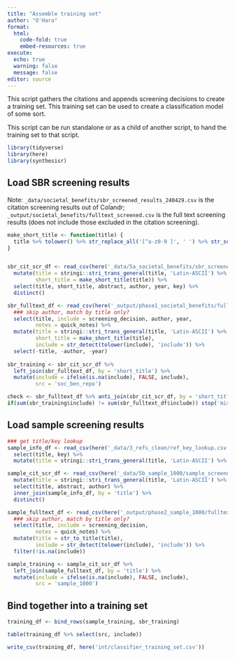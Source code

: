 ```yaml
---
title: "Assemble training set"
author: "O'Hara"
format: 
  html:
    code-fold: true
    embed-resources: true
execute:
  echo: true
  warning: false
  message: false
editor: source
---
```


This script gathers the citations and appends screening decisions to create a training set.  This training set can be used to create a classification model of some sort.

This script can be run standalone or as a child of another script, to hand the training set to that script.

```r
library(tidyverse)
library(here)
library(synthesisr)
```


## Load SBR screening results

Note: `_data/societal_benefits/sbr_screened_results_240429.csv` is the citation screening results out of Colandr; `_output/societal_benefits/fulltext_screened.csv` is the full text screening results (does not include those excluded in the citation screening).

```r
make_short_title <- function(title) {
  title %>% tolower() %>% str_replace_all('[^a-z0-9 ]', ' ') %>% str_squish() %>% str_sub(1, 40)
}


sbr_cit_scr_df <- read_csv(here('_data/5a_societal_benefits/sbr_screened_results_240429.csv')) %>%
  mutate(title = stringi::stri_trans_general(title, 'Latin-ASCII') %>% str_to_title(),
         short_title = make_short_title(title)) %>%
  select(title, short_title, abstract, author, year, key) %>%
  distinct()

sbr_fulltext_df <- read_csv(here('_output/phase1_societal_benefits/fulltext_screened.csv')) %>%
  ### skip author, match by title only?
  select(title, include = screening_decision, author, year,
         notes = quick_notes) %>%
  mutate(title = stringi::stri_trans_general(title, 'Latin-ASCII') %>% str_to_title(),
         short_title = make_short_title(title),
         include = str_detect(tolower(include), 'include')) %>%
  select(-title, -author, -year)
         
sbr_training <- sbr_cit_scr_df %>%
  left_join(sbr_fulltext_df, by = 'short_title') %>%
  mutate(include = ifelse(is.na(include), FALSE, include),
         src = 'soc_ben_repo')

check <- sbr_fulltext_df %>% anti_join(sbr_cit_scr_df, by = 'short_title')
if(sum(sbr_training$include) != sum(sbr_fulltext_df$include)) stop('mismatch in join')
```

## Load sample screening results

```r
### get title/key lookup
sample_info_df <- read_csv(here('_data/3_refs_clean/ref_key_lookup.csv')) %>%
  select(title, key) %>%
  mutate(title = stringi::stri_trans_general(title, 'Latin-ASCII') %>% str_to_title())

sample_cit_scr_df <- read_csv(here('_data/5b_sample_1000/sample_screened_results_240802.csv')) %>%
  mutate(title = stringi::stri_trans_general(title, 'Latin-ASCII') %>% str_to_title()) %>%
  select(title, abstract, author) %>%
  inner_join(sample_info_df, by = 'title') %>%
  distinct()

sample_fulltext_df <- read_csv(here('_output/phase2_sample_1000/fulltext_screened.csv')) %>%
  ### skip author, match by title only?
  select(title, include = screening_decision, 
         notes = quick_notes) %>%
  mutate(title = str_to_title(title),
         include = str_detect(tolower(include), 'include')) %>%
  filter(!is.na(include))

sample_training <- sample_cit_scr_df %>%
  left_join(sample_fulltext_df, by = 'title') %>%
  mutate(include = ifelse(is.na(include), FALSE, include),
         src = 'sample_1000')

```

## Bind together into a training set

```r
training_df <- bind_rows(sample_training, sbr_training)

table(training_df %>% select(src, include))

write_csv(training_df, here('int/classifier_training_set.csv'))
```

